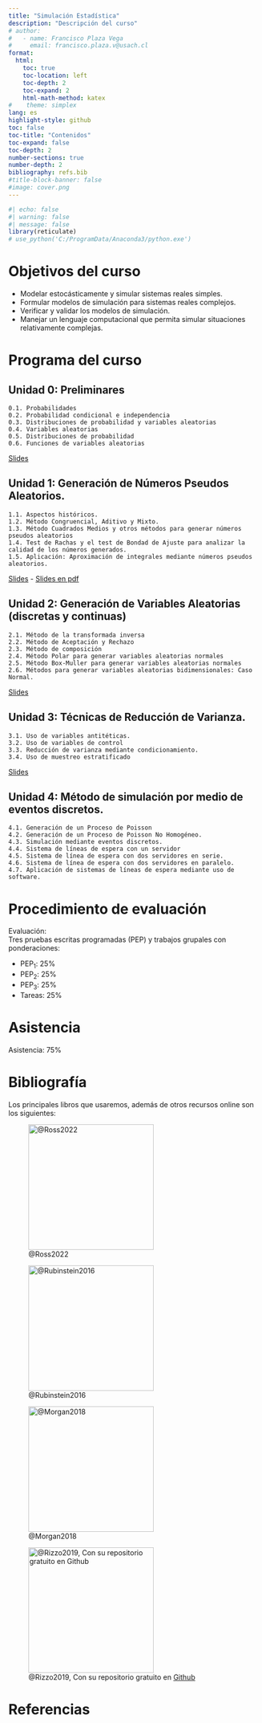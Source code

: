 ```yaml
---
title: "Simulación Estadística"
description: "Descripción del curso"
# author:
#   - name: Francisco Plaza Vega
#     email: francisco.plaza.v@usach.cl
format:
  html:
    toc: true
    toc-location: left
    toc-depth: 2
    toc-expand: 2
    html-math-method: katex
#    theme: simplex
lang: es
highlight-style: github
toc: false
toc-title: "Contenidos"
toc-expand: false
toc-depth: 2
number-sections: true
number-depth: 2
bibliography: refs.bib
#title-block-banner: false
#image: cover.png
---
```



```r
#| echo: false
#| warning: false
#| message: false
library(reticulate)
# use_python('C:/ProgramData/Anaconda3/python.exe')
```



# Objetivos del curso 

::: {.callout-tip appearance="simple" icon=false}
- Modelar estocásticamente y simular sistemas reales simples. 
- Formular modelos de simulación
para sistemas reales complejos. 
- Verificar y validar los modelos de simulación. 
- Manejar un lenguaje computacional que permita simular situaciones relativamente complejas.
:::

# Programa del curso

::: {.callout-tip collapse="true" icon=false}
## Unidad 0: Preliminares

    0.1. Probabilidades
    0.2. Probabilidad condicional e independencia
    0.3. Distribuciones de probabilidad y variables aleatorias
    0.4. Variables aleatorias
    0.5. Distribuciones de probabilidad
    0.6. Funciones de variables aleatorias
    
[Slides](Simulacion_0_Preliminares.html){target="_blank"}
:::

::: {.callout-tip collapse="true" icon=false}
## Unidad 1: Generación de Números Pseudos Aleatorios.
    
    1.1. Aspectos históricos.
    1.2. Método Congruencial, Aditivo y Mixto.
    1.3. Método Cuadrados Medios y otros métodos para generar números pseudos aleatorios
    1.4. Test de Rachas y el test de Bondad de Ajuste para analizar la calidad de los números generados.
    1.5. Aplicación: Aproximación de integrales mediante números pseudos aleatorios.

[Slides](Simulacion_1_Generando_numeros_pseudo_aleatorios.html){target="_blank"} - [Slides en pdf](Simulacion_1_Generando_numeros_pseudo_aleatorios.pdf){target="_blank"}
:::

::: {.callout-tip collapse="true" icon=false}
## Unidad 2: Generación de Variables Aleatorias (discretas y continuas)

    2.1. Método de la transformada inversa
    2.2. Método de Aceptación y Rechazo
    2.3. Método de composición
    2.4. Método Polar para generar variables aleatorias normales
    2.5. Método Box-Muller para generar variables aleatorias normales
    2.6. Métodos para generar variables aleatorias bidimensionales: Caso Normal.
    
[Slides](Simulacion_2_Generando_variables_aleatorias.html){target="_blank"}
:::

::: {.callout-tip collapse="true" icon=false}
## Unidad 3: Técnicas de Reducción de Varianza.

    3.1. Uso de variables antitéticas.
    3.2. Uso de variables de control
    3.3. Reducción de varianza mediante condicionamiento.
    3.4. Uso de muestreo estratificado

[Slides](Simulacion_3_Tecnicas_Reduccion_Varianza.html){target="_blank"}
:::

::: {.callout-tip collapse="true" icon=false}
## Unidad 4: Método de simulación por medio de eventos discretos.

    4.1. Generación de un Proceso de Poisson
    4.2. Generación de un Proceso de Poisson No Homogéneo.
    4.3. Simulación mediante eventos discretos.
    4.4. Sistema de líneas de espera con un servidor
    4.5. Sistema de línea de espera con dos servidores en serie.
    4.6. Sistema de línea de espera con dos servidores en paralelo.
    4.7. Aplicación de sistemas de líneas de espera mediante uso de software.
:::

# Procedimiento de evaluación

::: {.callout-tip appearance="simple" icon=false}
[Evaluación:]{.green}</br>
Tres pruebas escritas programadas (PEP) y trabajos grupales con ponderaciones:

- PEP$_1$: 25$\%$
- PEP$_2$: 25$\%$
- PEP$_3$: 25$\%$
- Tareas: 25$\%$
:::

# Asistencia

::: {.callout-tip appearance="simple" icon=false}
[Asistencia:]{.green} 75$\%$
:::

# Bibliografía

Los principales libros que usaremos, además de otros recursos online son los siguientes:

::: {layout-ncol=4}
![@Ross2022](images/book_ross.jpg){height=250px}

![@Rubinstein2016](images/book_rubinstein.jpg){height=250px}

![@Morgan2018](images/book_morgan.png){height=250px}

![@Rizzo2019, Con su repositorio gratuito en [Github](https://github.com/mariarizzo/SCR2e)](images/book_rizzo.jpg){height=250px}

:::

# Referencias

::: {#refs}
:::
